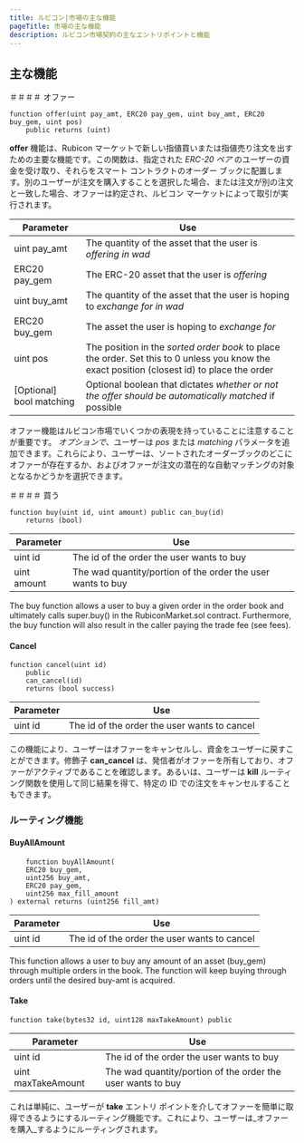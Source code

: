 ```yaml
---
title: ルビコン|市場の主な機能
pageTitle: 市場の主な機能
description: ルビコン市場契約の主なエントリポイントと機能
---
```


## 主な機能

＃＃＃＃ オファー

```
function offer(uint pay_amt, ERC20 pay_gem, uint buy_amt, ERC20 buy_gem, uint pos) 
    public returns (uint)
```

**offer** 機能は、Rubicon マーケットで新しい指値買いまたは指値売り注文を出すための主要な機能です。この関数は、指定された _ERC-20 ペア_ のユーザーの資金を受け取り、それらをスマート コントラクトのオーダー ブックに配置します。別のユーザーが注文を購入することを選択した場合、または注文が別の注文と一致した場合、オファーは約定され、ルビコン マーケットによって取引が実行されます。

| Parameter                 | Use                                                                                                                                          |
| ------------------------- | -------------------------------------------------------------------------------------------------------------------------------------------- |
| uint pay\_amt             | The quantity of the asset that the user is _offering in wad_                                                                                 |
| ERC20 pay\_gem            | The ERC-20 asset that the user is _offering_                                                                                                 |
| uint buy\_amt             | The quantity of the asset that the user is hoping to _exchange for in wad_                                                                   |
| ERC20 buy\_gem            | The asset the user is hoping to _exchange for_                                                                                               |
| uint pos                  | The position in the _sorted order book_ to place the order. Set this to 0 unless you know the exact position (closest id) to place the order |
| \[Optional] bool matching | Optional boolean that dictates _whether or not the offer should be automatically matched_ if possible                                        |

オファー機能はルビコン市場でいくつかの表現を持っていることに注意することが重要です。 _オプションで_、ユーザーは _pos_ または _matching_ パラメータを追加できます。これらにより、ユーザーは、ソートされたオーダーブックのどこにオファーが存在するか、およびオファーが注文の潜在的な自動マッチングの対象となるかどうかを選択できます。

＃＃＃＃ 買う

```
function buy(uint id, uint amount) public can_buy(id) 
    returns (bool)
```

| Parameter   | Use                                                          |
| ----------- | ------------------------------------------------------------ |
| uint id     | The id of the order the user wants to buy                    |
| uint amount | The wad quantity/portion of the order the user wants to buy  |

The buy function allows a user to buy a given order in the order book and ultimately calls super.buy() in the RubiconMarket.sol contract. Furthermore, the buy function will also result in the caller paying the trade fee (see fees).

#### Cancel

```
function cancel(uint id)
    public
    can_cancel(id)
    returns (bool success)
```

| Parameter | Use                                          |
| --------- | -------------------------------------------- |
| uint id   | The id of the order the user wants to cancel |

この機能により、ユーザーはオファーをキャンセルし、資金をユーザーに戻すことができます。修飾子 **can\_cancel** は、発信者がオファーを所有しており、オファーがアクティブであることを確認します。あるいは、ユーザーは **kill** ルーティング関数を使用して同じ結果を得て、特定の ID での注文をキャンセルすることもできます。

### ルーティング機能

#### BuyAllAmount

```
    function buyAllAmount(
    ERC20 buy_gem,
    uint256 buy_amt,
    ERC20 pay_gem,
    uint256 max_fill_amount
) external returns (uint256 fill_amt)
```

| Parameter | Use                                          |
| --------- | -------------------------------------------- |
| uint id   | The id of the order the user wants to cancel |

This function allows a user to buy any amount of an asset (buy\_gem) through multiple orders in the book. The function will keep buying through orders until the desired buy-amt is acquired.

#### Take

```
function take(bytes32 id, uint128 maxTakeAmount) public
```

| Parameter          | Use                                                          |
| ------------------ | ------------------------------------------------------------ |
| uint id            | The id of the order the user wants to buy                    |
| uint maxTakeAmount | The wad quantity/portion of the order the user wants to buy  |

これは単純に、ユーザーが **take** エントリ ポイントを介してオファーを簡単に取得できるようにするルーティング機能です。これにより、ユーザーは_オファーを購入_するようにルーティングされます。